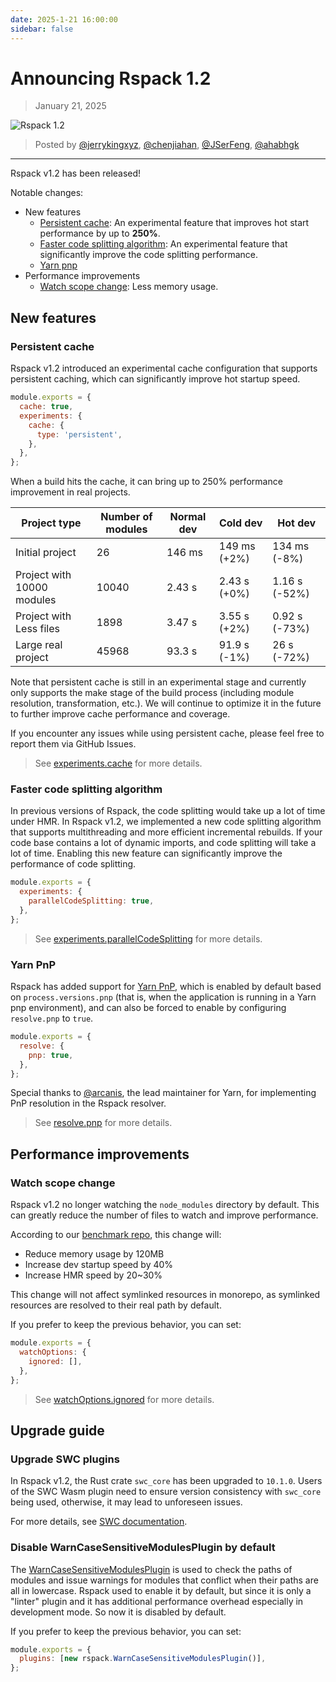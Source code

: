 ```yaml
---
date: 2025-1-21 16:00:00
sidebar: false
---
```


# Announcing Rspack 1.2

> January 21, 2025

![Rspack 1.2](https://assets.rspack.dev/rspack/rspack-banner-v1-2.png)

> Posted by [@jerrykingxyz](https://github.com/jerrykingxyz), [@chenjiahan](https://github.com/chenjiahan), [@JSerFeng](https://github.com/JSerFeng), [@ahabhgk](https://github.com/ahabhgk)

---

Rspack v1.2 has been released!

Notable changes:

- New features
  - [Persistent cache](#persistent-cache): An experimental feature that improves hot start performance by up to **250%**.
  - [Faster code splitting algorithm](#faster-code-splitting-algorithm): An experimental feature that significantly improve the code splitting performance.
  - [Yarn pnp](#yarn-pnp)
- Performance improvements
  - [Watch scope change](#watch-scope-change): Less memory usage.

## New features

### Persistent cache

Rspack v1.2 introduced an experimental cache configuration that supports persistent caching, which can significantly improve hot startup speed.

```js title=rspack.config.js
module.exports = {
  cache: true,
  experiments: {
    cache: {
      type: 'persistent',
    },
  },
};
```

When a build hits the cache, it can bring up to 250% performance improvement in real projects.

| Project type               | Number of modules | Normal dev | Cold dev     | Hot dev       |
| -------------------------- | ----------------- | ---------- | ------------ | ------------- |
| Initial project            | 26                | 146 ms     | 149 ms (+2%) | 134 ms (-8%)  |
| Project with 10000 modules | 10040             | 2.43 s     | 2.43 s (+0%) | 1.16 s (-52%) |
| Project with Less files    | 1898              | 3.47 s     | 3.55 s (+2%) | 0.92 s (-73%) |
| Large real project         | 45968             | 93.3 s     | 91.9 s (-1%) | 26 s (-72%)   |

Note that persistent cache is still in an experimental stage and currently only supports the make stage of the build process (including module resolution, transformation, etc.). We will continue to optimize it in the future to further improve cache performance and coverage.

If you encounter any issues while using persistent cache, please feel free to report them via GitHub Issues.

> See [experiments.cache](/config/experiments#experimentscache) for more details.

### Faster code splitting algorithm

In previous versions of Rspack, the code splitting would take up a lot of time under HMR. In Rspack v1.2, we implemented a new code splitting algorithm that supports multithreading and more efficient incremental rebuilds. If your code base contains a lot of dynamic imports, and code splitting will take a lot of time. Enabling this new feature can significantly improve the performance of code splitting.

```js title="rspack.config.js"
module.exports = {
  experiments: {
    parallelCodeSplitting: true,
  },
};
```

> See [experiments.parallelCodeSplitting](/config/experiments#experimentsparallelcodesplitting) for more details.

### Yarn PnP

Rspack has added support for [Yarn PnP](https://yarnpkg.com/features/pnp), which is enabled by default based on `process.versions.pnp` (that is, when the application is running in a Yarn pnp environment), and can also be forced to enable by configuring `resolve.pnp` to `true`.

```js title="rspack.config.js"
module.exports = {
  resolve: {
    pnp: true,
  },
};
```

Special thanks to [@arcanis](https://x.com/arcanis), the lead maintainer for Yarn, for implementing PnP resolution in the Rspack resolver.

> See [resolve.pnp](/config/resolve#resolvepnp) for more details.

## Performance improvements

### Watch scope change

Rspack v1.2 no longer watching the `node_modules` directory by default. This can greatly reduce the number of files to watch and improve performance.

According to our [benchmark repo](https://github.com/rspack-contrib/build-tools-performance), this change will:

- Reduce memory usage by 120MB
- Increase dev startup speed by 40%
- Increase HMR speed by 20~30%

This change will not affect symlinked resources in monorepo, as symlinked resources are resolved to their real path by default.

If you prefer to keep the previous behavior, you can set:

```js title="rspack.config.js"
module.exports = {
  watchOptions: {
    ignored: [],
  },
};
```

> See [watchOptions.ignored](/config/watch#watchoptionsignored) for more details.

## Upgrade guide

### Upgrade SWC plugins

In Rspack v1.2, the Rust crate `swc_core` has been upgraded to `10.1.0`. Users of the SWC Wasm plugin need to ensure version consistency with `swc_core` being used, otherwise, it may lead to unforeseen issues.

For more details, see [SWC documentation](https://swc.rs/docs/plugin/selecting-swc-core).

### Disable WarnCaseSensitiveModulesPlugin by default

The [WarnCaseSensitiveModulesPlugin](/plugins/webpack/warn-case-sensitive-modules-plugin) is used to check the paths of modules and issue warnings for modules that conflict when their paths are all in lowercase. Rspack used to enable it by default, but since it is only a "linter" plugin and it has additional performance overhead especially in development mode. So now it is disabled by default.

If you prefer to keep the previous behavior, you can set:

```js title="rspack.config.js"
module.exports = {
  plugins: [new rspack.WarnCaseSensitiveModulesPlugin()],
};
```
